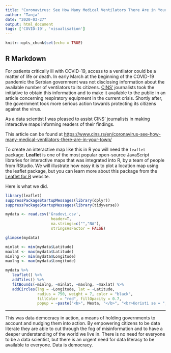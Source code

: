 ```yaml
---
title: "Coronavirus: See How Many Medical Ventilators There Are in Your Town"
author: "Tanja"
date: "2020-03-27"
output: html_document
tags: ['COVID-19', 'visualisation']
---
```


```r
knitr::opts_chunk$set(echo = TRUE)
```

## R Markdown

For patients critically ill with COVID-19, access to a ventilator could be a matter of life or death. In early March at the beginning of the COVID-19 pandemic the Serbian government was not disclosing information about the available number of ventilators to its citizens. [CINS'](https://www.cins.rs/en/) journalists took the initiative to obtain this information and to make it available to the public in an article concerning respiratory equipment in the current crisis. Shortly after, the government took more serious action towards protecting its citizens against the virus.

As a data scientist I was pleased to assist CINS’ journalists in making interactive maps informing readers of their findings.

This article can be found at
<https://www.cins.rs/en/coronavirus-see-how-many-medical-ventilators-there-are-in-your-town/>

To create an interactive map like this in R you will need the `leaflet` package. **Leaflet** is one of the most popular open-source JavaScript libraries for interactive maps that was integrated into R, by a team of people from RStudio. We will illustrate how easy it is to plot a location map using the leaflet package, but you can learn more about this package from the [Leaflet for R](https://rstudio.github.io/leaflet/) website.

Here is what we did.

```r
library(leaflet)
suppressPackageStartupMessages(library(dplyr))
suppressPackageStartupMessages(library(tidyverse))

mydata <- read.csv('Gradovi.csv', 
                    header=T, 
                    na.strings=c("","NA"),
                    stringsAsFactor = FALSE) 

glimpse(mydata)

minlat <- min(mydata$Latitude)
maxlat <- max(mydata$Latitude)
minlng <- min(mydata$Longitude)
maxlng <- max(mydata$Longitude)

mydata %>% 
   leaflet() %>% 
   addTiles() %>%
   fitBounds(~minlng, ~minlat, ~maxlng, ~maxlat) %>% 
   addCircles(lng = ~Longitude, lat = ~Latitude,
              radius = 750, weight = 7, color = "black",
              fillColor = "red", fillOpacity = 0.7,  
              popup = ~paste("<b>", Mesta, "</b>", "<br>Koristi se = ", Koristi.se,"<br>Ne koristi se = ",  Ne.koristi.se, "<br> Nepoznato =", Nepoznato, "<br>Total =", Ukupno, "<br>"))
```

---

This was data democracy in action, a means of holding governments to account and nudging them into action. By empowering citizens to be data literate they are able to cut through the fog of misinformation and to have a deeper understanding of the world we live in. There is no need for everyone to be a data scientist, but there is an urgent need for data literacy to be available to everyone. Data is democracy.


